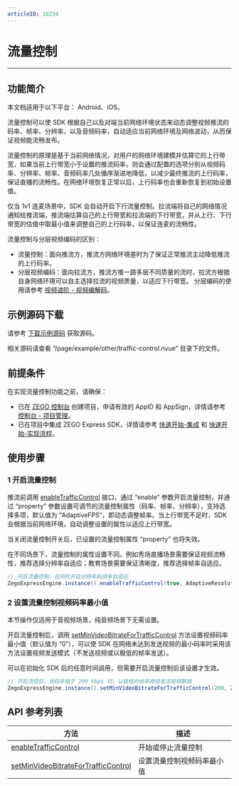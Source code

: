 ```yaml
---
articleID: 16234
---
```

# 流量控制

---

## 功能简介

<Warning title="注意">
本文档适用于以下平台： Android、iOS。
</Warning>



流量控制可以使 SDK 根据自己以及对端当前网络环境状态来动态调整视频推流的码率、帧率、分辨率，以及音频码率，自动适应当前网络环境及网络波动，从而保证视频能流畅发布。

流量控制的原理是基于当前网络情况，对用户的网络环境建模并估算它的上行带宽，如果当前上行带宽小于设置的推流码率，则会通过配置的选项分别从视频码率、分辨率、帧率、音频码率几处循序渐进地降低，以减少最终推流的上行码率，保证直播的流畅性。在网络环境恢复正常以后，上行码率也会重新恢复到初始设置值。

仅当 1v1 连麦场景中，SDK 会自动开启下行流量控制。拉流端将自己的网络情况通知给推流端，推流端估算自己的上行带宽和拉流端的下行带宽，并从上行、下行带宽的估值中取最小值来调整自己的上行码率，以保证连麦的流畅性。

<Note title="说明">
流量控制与分层视频编码的区别：

* 流量控制：面向推流方，推流方网络环境差时为了保证正常推流主动降低推流的上行码率。
* 分层视频编码：面向拉流方，推流方推一路多层不同质量的流时，拉流方根据自身网络环境可以自主选择拉流的视频质量，以适应下行带宽。
分层编码的使用请参考 [视频进阶 - 视频编解码](/real-time-video-uniapp/video-capability/video-codec-svc)。
</Note>



## 示例源码下载

请参考 [下载示例源码](/real-time-video-uniapp/integration/download-demo) 获取源码。

相关源码请查看 “/page/example/other/traffic-control.nvue” 目录下的文件。

## 前提条件

在实现流量控制功能之前，请确保：
- 已在 [ZEGO 控制台](https://console.zego.im) 创建项目，申请有效的 AppID 和 AppSign，详情请参考 [控制台 - 项目管理](!Platform-console_new/guide_doc2)。
- 已在项目中集成 ZEGO Express SDK，详情请参考 [快速开始-集成](/real-time-video-uniapp/integration/sdk-integration) 和 [快速开始-实现流程](/real-time-video-uniapp/integration/solution-implementation)。

## 使用步骤

### 1 开启流量控制

推流前调用 [enableTrafficControl](https://doc-zh.zego.im/unique-api/express-video-sdk/zh/javascript_uni-app/classes/_zegoexpressengine_.zegoexpressengine.html#enabletrafficcontrol) 接口，通过 “enable” 参数开启流量控制，并通过 “property” 参数设置可调节的流量控制属性（码率、帧率、分辨率），支持选择多项，默认值为 “AdaptiveFPS”，即动态调整帧率。当上行带宽不足时，SDK 会根据当前网络环境，自动调整设置的属性以适应上行带宽。

<Warning title="注意">
当关闭流量控制开关后，已设置的流量控制属性 “property” 也将失效。
</Warning>



在不同场景下，流量控制的属性设置不同。例如秀场直播场景需要保证视频流畅性，推荐选择分辨率自适应；教育场景需要保证清晰度，推荐选择帧率自适应。

```java
// 开启流量控制，且同时开启分辨率和帧率自适应
ZegoExpressEngine.instance().enableTrafficControl(true, AdaptiveResolution | AdaptiveAudioBitrate);
```

### 2 设置流量控制视频码率最小值

<Note title="说明">
本节操作仅适用于音视频场景，纯音频场景下无需设置。
</Note>



开启流量控制后，调用 [setMinVideoBitrateForTrafficControl](https://doc-zh.zego.im/unique-api/express-video-sdk/zh/javascript_uni-app/classes/_zegoexpressengine_.zegoexpressengine.html#setminvideobitratefortrafficcontrol) 方法设置视频码率最小值（默认值为 “0”），可以使 SDK 在网络未达到发送视频的最小码率时采用该方法设置视频发送模式（不发送视频或以极低的帧率发送）。

<Warning title="注意">
可以在初始化 SDK 后的任意时间调用，但需要开启流量控制后该设置才生效。
</Warning>



```java
// 开启流控后，当码率低于 200 kbps 时，以极低的帧率继续发送视频数据
ZegoExpressEngine.instance().setMinVideoBitrateForTrafficControl(200, ZegoTrafficControlMinVideoBitrateMode.UltraLowFPS);
```

## API 参考列表

| 方法 | 描述  |
| ------- | ----- |
| [enableTrafficControl](https://doc-zh.zego.im/unique-api/express-video-sdk/zh/javascript_uni-app/classes/_zegoexpressengine_.zegoexpressengine.html#enabletrafficcontrol) | 开始或停止流量控制         |
| [setMinVideoBitrateForTrafficControl](https://doc-zh.zego.im/unique-api/express-video-sdk/zh/javascript_uni-app/classes/_zegoexpressengine_.zegoexpressengine.html#setminvideobitratefortrafficcontrol) | 设置流量控制视频码率最小值 |

